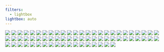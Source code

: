 ```yaml
---
filters:
  - lightbox
lightbox: auto
---
```


::: {layout="[[1, 1], [1]]"}
![](images/watermark/amblyrhynchus_cristatus_watermarked.jpg){group="my-gallery"}
![](images/watermark/california_sea_lion_watermarked.jpg){group="my-gallery"}
![](images/watermark/conolophus_subcristalus_watermarked.jpg){group="my-gallery"}
![](images/watermark/iguana_iguana_watermarked.jpg){group="my-gallery"}
![](images/watermark/IMG_0110_watermarked.jpg){group="my-gallery"}
![](images/watermark/IMG_3895_watermarked.jpg){group="my-gallery"}
![](images/watermark/IMG_5437_watermarked.jpg){group="my-gallery"}
![](images/watermark/IMG_5444_watermarked.jpg){group="my-gallery"}
![](images/watermark/IMG_5868_watermarked.jpg){group="my-gallery"}
![](images/watermark/IMG_7778_watermarked.jpg){group="my-gallery"}
![](images/watermark/_DSC3232_watermarked.jpg){group="my-gallery"}
![](images/watermark/_DSC3254_watermarked.jpg){group="my-gallery"}
![](images/watermark/_DSC3255_watermarked.jpg){group="my-gallery"}
![](images/watermark/_DSC3258_watermarked.jpg){group="my-gallery"}
![](images/watermark/_DSC3263_watermarked.jpg){group="my-gallery"}
![](images/watermark/_DSC3312_watermarked.jpg){group="my-gallery"}
![](images/watermark/_DSC3330_watermarked.jpg){group="my-gallery"}
![](images/watermark/_DSC3349_watermarked.jpg){group="my-gallery"}
![](images/watermark/_DSC3354_watermarked.jpg){group="my-gallery"}
![](images/watermark/_DSC3358_watermarked.jpg){group="my-gallery"}
![](images/watermark/_DSC3369_watermarked.jpg){group="my-gallery"}
![](images/watermark/_DSC3378_watermarked.jpg){group="my-gallery"}
![](images/watermark/_DSC3414_watermarked.jpg){group="my-gallery"}
![](images/watermark/_DSC3433_watermarked.jpg){group="my-gallery"}
![](images/watermark/_DSC3444_watermarked.jpg){group="my-gallery"}
![](images/watermark/_DSC3451_watermarked.jpg){group="my-gallery"}
![](images/watermark/_DSC3458_watermarked.jpg){group="my-gallery"}
![](images/watermark/_DSC3459_watermarked.jpg){group="my-gallery"}
![](images/watermark/_DSC3467_watermarked.jpg){group="my-gallery"}
![](images/watermark/_DSC3476_watermarked.jpg){group="my-gallery"}
![](images/watermark/_DSC3480_watermarked.jpg){group="my-gallery"}
![](images/watermark/_DSC3482_watermarked.jpg){group="my-gallery"}
![](images/watermark/_DSC3484_watermarked.jpg){group="my-gallery"}
![](images/watermark/_DSC3485_watermarked.jpg){group="my-gallery"}
![](images/watermark/_DSC3490_watermarked.jpg){group="my-gallery"}
![](images/watermark/_DSC3494_watermarked.jpg){group="my-gallery"}
![](images/watermark/_DSC3495_watermarked.jpg){group="my-gallery"}
![](images/watermark/_DSC3503_watermarked.jpg){group="my-gallery"}
![](images/watermark/_DSC3506_watermarked.jpg){group="my-gallery"}
![](images/watermark/_DSC3521_watermarked.jpg){group="my-gallery"}
![](images/watermark/_DSC3542_watermarked.jpg){group="my-gallery"}
![](images/watermark/_DSC3544_watermarked.jpg){group="my-gallery"}
![](images/watermark/_DSC3552_watermarked.jpg){group="my-gallery"}
![](images/watermark/_DSC3558_watermarked.jpg){group="my-gallery"}
![](images/watermark/_DSC3586_watermarked.jpg){group="my-gallery"}
![](images/watermark/_DSC3590_watermarked.jpg){group="my-gallery"}
![](images/watermark/_DSC3594_watermarked.jpg){group="my-gallery"}
![](images/watermark/_DSC3608_watermarked.jpg){group="my-gallery"}
![](images/watermark/_DSC3666_watermarked.jpg){group="my-gallery"}
![](images/watermark/_DSC3675_watermarked.jpg){group="my-gallery"}
![](images/watermark/_DSC3685_watermarked.jpg){group="my-gallery"}
![](images/watermark/_DSC3690_watermarked.jpg){group="my-gallery"}
![](images/watermark/_DSC3692_watermarked.jpg){group="my-gallery"}
![](images/watermark/_DSC3726_watermarked.jpg){group="my-gallery"}
![](images/watermark/_DSC3737_watermarked.jpg){group="my-gallery"}
![](images/watermark/_DSC3759_watermarked.jpg){group="my-gallery"}
![](images/watermark/_DSC3823_watermarked.jpg){group="my-gallery"}
![](images/watermark/_DSC3879_watermarked.jpg){group="my-gallery"}
![](images/watermark/_DSC3886_watermarked.jpg){group="my-gallery"}
![](images/watermark/_DSC3889_watermarked.jpg){group="my-gallery"}
![](images/watermark/_DSC3938_watermarked.jpg){group="my-gallery"}
![](images/watermark/_DSC3941_watermarked.jpg){group="my-gallery"}
![](images/watermark/_DSC4090_watermarked.jpg){group="my-gallery"}
![](images/watermark/_DSC4093_watermarked.jpg){group="my-gallery"}
![](images/watermark/_DSC4166_watermarked.jpg){group="my-gallery"}
![](images/watermark/_DSC4169_watermarked.jpg){group="my-gallery"}
![](images/watermark/_DSC4197_watermarked.jpg){group="my-gallery"}
![](images/watermark/_DSC4231_watermarked.jpg){group="my-gallery"}
:::